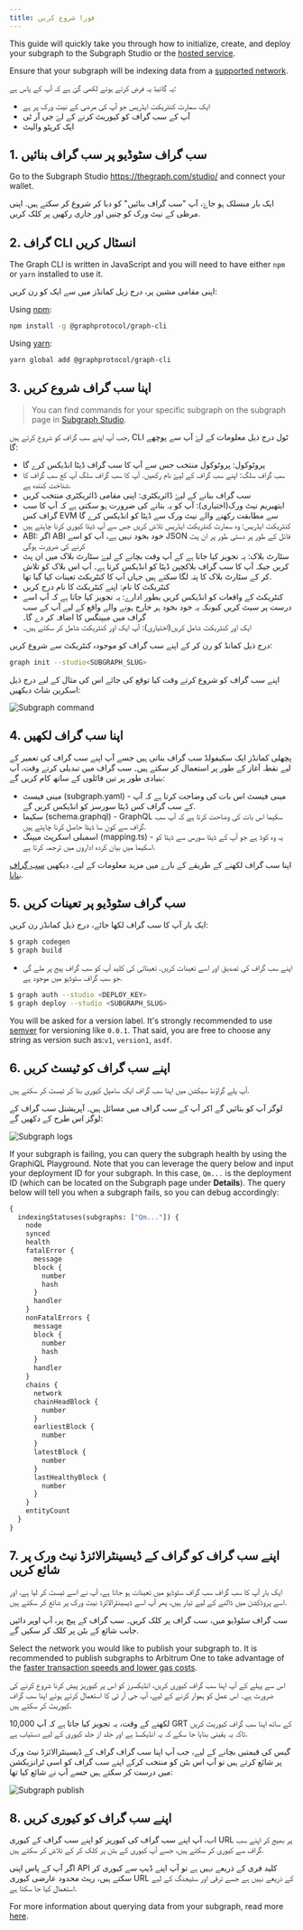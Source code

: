 ```yaml
---
title: فورا شروع کریں
---
```


This guide will quickly take you through how to initialize, create, and deploy your subgraph to the Subgraph Studio or the [hosted service](#hosted-service).

Ensure that your subgraph will be indexing data from a [supported network](/developing/supported-networks).

یہ گائیڈ یہ فرض کرتے ہوئے لکھی گئ ہے کہ آپ کے پاس ہے:

-   ایک سمارٹ کنٹریکٹ ایڈریس جو آپ کی مرضی کے نیٹ ورک پر ہے
-   آپ کے سب گراف کو کیوریٹ کرنے کے لۓ جی آر ٹی
-   ایک کرپٹو والیٹ

## 1.  سب گراف سٹوڈیو پر سب گراف بنائیں

Go to the Subgraph Studio <https://thegraph.com/studio/> and connect your wallet.

ایک بار منسلک ہو جاۓ، آپ "سب گراف بنائیں" کو دبا کر شروع کر سکتے ہیں. اپنی مرظی کے نیٹ ورک کو چنیں اور جاری رکھیں پر کلک کریں.

## 2.  گراف CLI انسٹال کریں

The Graph CLI is written in JavaScript and you will need to have either `npm` or `yarn` installed to use it.

اپنی مقامی مشین پر، درج زیل کمانڈز میں سے ایک کو رن کریں:

Using [npm](https://www.npmjs.com/):

```sh
npm install -g @graphprotocol/graph-cli
```

Using [yarn](https://yarnpkg.com/):

```sh
yarn global add @graphprotocol/graph-cli
```

## 3.  اپنا سب گراف شروع کریں

> You can find commands for your specific subgraph on the subgraph page in [Subgraph Studio](https://thegraph.com/studio/).

جب آپ اپنے سب گراف کو شروع کرتے ہیں, CLI ٹول درج ذیل معلومات کے لۓ آپ سے پوچھے گا:

-   پروٹوکول: پروٹوکول منتخب جس سے آپ کا سب گراف ڈیٹا انڈیکس کرے گا
-   سب گراف سلگ: اپنے سب گراف کے لیےؑ نام رکھیں. آپ کا سب گراف سلگ آپ کع سب گراف کا شناخت کنندہ ہے.
-   سب گراف بنانے کے لیۓ ڈائریکٹری: اپنی مقامی ڈائریکٹری منتخب کریں
-   ایتھیریم نیٹ ورک(اختیاری): آپ کو یہ بتانے کی ضرورت ہو سکتی ہے کہ آپ کا سب گراف کس EVM سے مطابقت رکھنے والے نیٹ ورک سے ڈیٹا کو انڈیکس کرے گا
-   کنٹریکٹ ایڈریس: وہ سمارٹ کنٹریکٹ ایڈریس تلاش کریں جس سے آپ ڈیٹا کیوری کرنا چاہتے ہیں
-   ABI: اگر ABI خود بخود نہیں ہے، آپ کو اسے JSON فائل کے طور پر دستی طور پر ان پٹ کرنے کی ضرورت ہوگی
-   سٹارٹ بلاک: یہ تجویز کیا جاتا ہے کے آپ وقت بچانے کے لیۓ سٹارٹ بلاک میں ان پٹ کریں جبکہ آپ کا سب گراف بلاکچین ڈیٹا کو انڈیکس کرتا ہے۔ آپ اس بلاک کو تلاش کر کے سٹارٹ بلاک کا پتہ لگا سکتے ہیں جہاں آپ کا کنٹریکٹ تعینات کیا گیا تھا.
-   کنٹریکٹ کا نام: اپنے کنٹریکٹ کا نام درج کریں
-   کنٹریکٹ کے واقعات کو انڈیکس کریں بطور ادارے: یہ تجویز کیا جاتا ہے کہ آپ اسے درست پر سیٹ کریں کیونکہ یہ خود بخود ہر خارج ہونے والے واقع کے لیے آپ کے سب گراف میں میپنگس کا اضافہ کر دے گا۔
-   ایک اور کنٹریکٹ شامل کریں(اختیاری): آپ ایک اور کنٹریکٹ شامل کر سکتے ہیں۔

درج ذیل کمانڈ کو رن کر کے اپنے سب گراف کو موجودہ کنٹریکٹ سے شروع کریں:

```sh
graph init --studio<SUBGRAPH_SLUG>
```

اپنے سب گراف کو شروع کرتے وقت کیا توقع کی جائے اس کی مثال کے لیے درج ذیل اسکرین شاٹ دیکھیں:

![Subgraph command](/img/subgraph-init-example.png)

## 4.  اپنا سب گراف لکھیں

پچھلی کمانڈز ایک سکیفولڈ سب گراف بناتی ہیں جسے آپ اپنے سب گراف کی تعمیر کے لیے نقطہ آغاز کے طور پر استعمال کر سکتے ہیں۔ سب گراف میں تبدیلی کرتے وقت، آپ بنیادی طور پر تین فائلوں کے ساتھ کام کریں گے:

-   مینی فیسٹ (subgraph.yaml) - مینی فیسٹ اس بات کی وضاحت کرتا ہے کہ آپ کے سب گراف کس ڈیٹا سورسز کو انڈیکس کریں گے.
-   سکیما (schema.graphql) - GraphQL سکیما اس بات کی وضاحت کرتا ہے کہ آپ سب گراف سے کون سا ڈیٹا حاصل کرنا چاہتے ہیں.
-   اسمبلی اسکرپٹ میپنگ (mapping.ts) - یہ وہ کوڈ ہے جو آپ کے ڈیٹا سورس سے ڈیٹا کو اسکیما میں بیان کردہ اداروں میں ترجمہ کرتا ہے.

اپنا سب گراف لکھنے کے طریقے کے بارے میں مزید معلومات کے لیے، دیکھیں [سب گراف بنانا](/developing/creating-a-subgraph).

## 5.  سب گراف سٹوڈیو پر تعینات کریں

ایک بار آپ کا سب گراف لکھا جائے، درج ذیل کمانڈز رن کریں:

```sh
$ graph codegen
$ graph build
```

-   اپنے سب گراف کی تصدیق اور اسے تعینات کریں. تعیناتی کی کلید آپ کو سب گراف پیج پر ملے گی جو سب گراف سٹوڈیو میں موجود ہے.

```sh
$ graph auth --studio <DEPLOY_KEY>
$ graph deploy --studio <SUBGRAPH_SLUG>
```

You will be asked for a version label. It's strongly recommended to use [semver](https://semver.org/) for versioning like `0.0.1`. That said, you are free to choose any string as version such as:`v1`, `version1`, `asdf`.

## 6.  اپنے سب گراف کو ٹیسٹ کریں

آپ پلے گراؤنڈ سیکشن میں اپنا سب گراف ایک سامپل کیوری بنا کر ٹیسٹ کر سکتے ہیں.

لوگز آپ کو بتائیں گے اکر آپ کے سب گراف میں مسائل ہیں۔ آپریشنل سب گراف کے لوگز اس طرح کے دکھیں گے:

![Subgraph logs](/img/subgraph-logs-image.png)

If your subgraph is failing, you can query the subgraph health by using the GraphiQL Playground. Note that you can leverage the query below and input your deployment ID for your subgraph. In this case, `Qm...` is the deployment ID (which can be located on the Subgraph page under **Details**). The query below will tell you when a subgraph fails, so you can debug accordingly:

```graphql
{
  indexingStatuses(subgraphs: ["Qm..."]) {
    node
    synced
    health
    fatalError {
      message
      block {
        number
        hash
      }
      handler
    }
    nonFatalErrors {
      message
      block {
        number
        hash
      }
      handler
    }
    chains {
      network
      chainHeadBlock {
        number
      }
      earliestBlock {
        number
      }
      latestBlock {
        number
      }
      lastHealthyBlock {
        number
      }
    }
    entityCount
  }
}
```

## 7.  اپنے سب گراف کو گراف کے ڈیسینٹرالائزڈ نیٹ ورک پر شائع کریں

ایک بار آپ کا سب گراف سب گراف سٹوڈیو میں تعینات ہو جاتا ہے، آپ نے اسے ٹیسٹ کر لیا ہے، اور اسے پروڈکشن میں ڈالنے کے لیے تیار ہیں، پھر آپ اسے ڈیسینٹرالائزڈ نیٹ ورک پر شائع کر سکتے ہیں.

سب گراف سٹوڈیو میں، سب گراف پر کلک کریں۔ سب گراف کے پیج پر، آپ اوپر دائیں جانب شائع کے بٹن پر کلک کر سکیں گے.

Select the network you would like to publish your subgraph to. It is recommended to publish subgraphs to Arbitrum One to take advantage of the [faster transaction speeds and lower gas costs](/arbitrum/arbitrum-faq).

اس سے پہلے کے آپ اپنا سب گراف کیوری کریں، انڈیکسرز کو اس پر کیوریز پیش کرنا شروع کرنے کی ضرورت ہے۔ اس عمل کو ہموار کرنے کے لیے، آپ جی آر ٹی کا استعمال کرتے ہوئے اپنا سب گراف کیوریٹ کر سکتے ہیں.

لکھنے کے وقت، یہ تجویز کیا جاتا ہے کہ آپ 10,000 GRT کے ساتھ اپنا سب گراف کیوریٹ کریں تاکہ یہ یقینی بنایا جا سکے کہ یہ انڈیکسڈ ہے اور جلد از جلد کیوری کے لیے دستیاب ہے.

گیس کی قیمتیں بچانے کے لیے، جب آپ اپنا سب گراف گراف کے ڈیسینٹرالائزڈ نیٹ ورک پر شائع کرتے ہیں تو آپ اس بٹن کو منتخب کرکے اپنے سب گراف کو اسی ٹرانزیکشن میں درست کر سکتے ہیں جسے آپ نے شائع کیا تھا:

![Subgraph publish](/img/publish-and-signal-tx.png)

## 8.  اپنے سب گراف کو کیوری کریں

اب، آپ اپنے سب گراف کی کیوریز کو اپنے سب گراف کے کیوری URL پر بھیج کر اپنے سب گراف سے کیوری کر سکتے ہیں، جسے آپ کیوری کے بٹن پر کلک کر کے تلاش کر سکتے ہیں.

اگر آپ کے پاس اپنی API کلید فری کے ذریعے نہیں ہے تو آپ اپنے ڈیپ سے کیوری کر سکتے ہیں، ریٹ محدود عارضی کیوری URL کے ذریعے نہیں ہے جسے ترقی اور سٹیجنگ کے لیے استعمال کیا جا سکتا ہے.

For more information about querying data from your subgraph, read more [here](../querying/querying-the-graph/).
